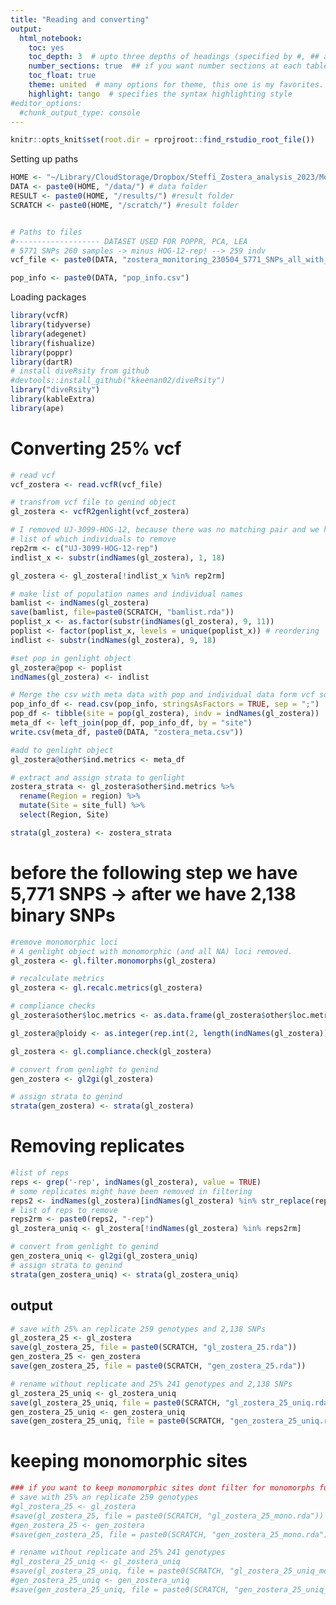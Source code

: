 ```yaml
---
title: "Reading and converting"
output:
  html_notebook:
    toc: yes
    toc_depth: 3  # upto three depths of headings (specified by #, ## and ###)
    number_sections: true  ## if you want number sections at each table header
    toc_float: true
    theme: united  # many options for theme, this one is my favorites.
    highlight: tango  # specifies the syntax highlighting style
#editor_options: 
  #chunk_output_type: console
---
```


```r
knitr::opts_knit$set(root.dir = rprojroot::find_rstudio_root_file())
```

Setting up paths
```r
HOME <- "~/Library/CloudStorage/Dropbox/Steffi_Zostera_analysis_2023/Monitoring2023/Monitoring_eelgrass_scripts_for_figshare" # directory 
DATA <- paste0(HOME, "/data/") # data folder
RESULT <- paste0(HOME, "/results/") #result folder
SCRATCH <- paste0(HOME, "/scratch/") #result folder


# Paths to files
#------------------- DATASET USED FOR POPPR, PCA, LEA
# 5771 SNPs 260 samples -> minus HOG-12-rep! --> 259 indv
vcf_file <- paste0(DATA, "zostera_monitoring_230504_5771_SNPs_all_with_replicates.vcf")

pop_info <- paste0(DATA, "pop_info.csv")
```

Loading packages
```r
library(vcfR)
library(tidyverse)
library(adegenet)
library(fishualize)
library(poppr)
library(dartR)
# install diveRsity from github
#devtools::install_github("kkeenan02/diveRsity")
library("diveRsity")
library(kableExtra)
library(ape)
```

# Converting 25% vcf

```r
# read vcf
vcf_zostera <- read.vcfR(vcf_file)

# transfrom vcf file to genind object
gl_zostera <- vcfR2genlight(vcf_zostera)
```

```r
# I removed UJ-3099-HOG-12, because there was no matching pair and we have a matching HOG 12 pair in VF-3360
# list of which individuals to remove
rep2rm <- c("UJ-3099-HOG-12-rep")
indlist_x <- substr(indNames(gl_zostera), 1, 18)

gl_zostera <- gl_zostera[!indlist_x %in% rep2rm]
```

```r
# make list of population names and individual names
bamlist <- indNames(gl_zostera)
save(bamlist, file=paste0(SCRATCH, "bamlist.rda"))
poplist_x <- as.factor(substr(indNames(gl_zostera), 9, 11))
poplist <- factor(poplist_x, levels = unique(poplist_x)) # reordering
indlist <- substr(indNames(gl_zostera), 9, 18)
```

```r
#set pop in genlight object
gl_zostera@pop <- poplist
indNames(gl_zostera) <- indlist
```

```r
# Merge the csv with meta data with pop and individual data form vcf so they are ordered the same way.
pop_info_df <- read.csv(pop_info, stringsAsFactors = TRUE, sep = ";")
pop_df <- tibble(site = pop(gl_zostera), indv = indNames(gl_zostera))
meta_df <- left_join(pop_df, pop_info_df, by = "site")
write.csv(meta_df, paste0(DATA, "zostera_meta.csv"))

#add to genlight object
gl_zostera@other$ind.metrics <- meta_df
```

```r
# extract and assign strata to genlight
zostera_strata <- gl_zostera$other$ind.metrics %>% 
  rename(Region = region) %>% 
  mutate(Site = site_full) %>% 
  select(Region, Site)

strata(gl_zostera) <- zostera_strata
```

# before the following step we have 5,771 SNPS -> after we have 2,138 binary SNPs
```r
#remove monomorphic loci
# A genlight object with monomorphic (and all NA) loci removed.
gl_zostera <- gl.filter.monomorphs(gl_zostera)
```

```r
# recalculate metrics
gl_zostera <- gl.recalc.metrics(gl_zostera)
```

```r
# compliance checks
gl_zostera$other$loc.metrics <- as.data.frame(gl_zostera$other$loc.metrics)

gl_zostera@ploidy <- as.integer(rep.int(2, length(indNames(gl_zostera))))

gl_zostera <- gl.compliance.check(gl_zostera)
```

```r
# convert from genlight to genind
gen_zostera <- gl2gi(gl_zostera)
```

```r
# assign strata to genind
strata(gen_zostera) <- strata(gl_zostera)
```

# Removing replicates
```r
#list of reps
reps <- grep('-rep', indNames(gl_zostera), value = TRUE)
# some replicates might have been removed in filtering
reps2 <- indNames(gl_zostera)[indNames(gl_zostera) %in% str_replace(reps, "-rep","")] 
# list of reps to remove
reps2rm <- paste0(reps2, "-rep")
gl_zostera_uniq <- gl_zostera[!indNames(gl_zostera) %in% reps2rm]
```


```r
# convert from genlight to genind
gen_zostera_uniq <- gl2gi(gl_zostera_uniq)
# assign strata to genind
strata(gen_zostera_uniq) <- strata(gl_zostera_uniq)
```

## output
```r
# save with 25% an replicate 259 genotypes and 2,138 SNPs
gl_zostera_25 <- gl_zostera
save(gl_zostera_25, file = paste0(SCRATCH, "gl_zostera_25.rda"))
gen_zostera_25 <- gen_zostera
save(gen_zostera_25, file = paste0(SCRATCH, "gen_zostera_25.rda"))

# rename without replicate and 25% 241 genotypes and 2,138 SNPs
gl_zostera_25_uniq <- gl_zostera_uniq
save(gl_zostera_25_uniq, file = paste0(SCRATCH, "gl_zostera_25_uniq.rda"))
gen_zostera_25_uniq <- gen_zostera_uniq
save(gen_zostera_25_uniq, file = paste0(SCRATCH, "gen_zostera_25_uniq.rda"))
```

# keeping monomorphic sites
```r
### if you want to keep monomorphic sites dont filter for monomorphs further up
# save with 25% an replicate 259 genotypes
#gl_zostera_25 <- gl_zostera
#save(gl_zostera_25, file = paste0(SCRATCH, "gl_zostera_25_mono.rda"))
#gen_zostera_25 <- gen_zostera
#save(gen_zostera_25, file = paste0(SCRATCH, "gen_zostera_25_mono.rda"))

# rename without replicate and 25% 241 genotypes
#gl_zostera_25_uniq <- gl_zostera_uniq
#save(gl_zostera_25_uniq, file = paste0(SCRATCH, "gl_zostera_25_uniq_mono.rda"))
#gen_zostera_25_uniq <- gen_zostera_uniq
#save(gen_zostera_25_uniq, file = paste0(SCRATCH, "gen_zostera_25_uniq_mono.rda"))
```
